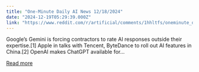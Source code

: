 ```yaml
---
title: "One-Minute Daily AI News 12/18/2024"
date: "2024-12-19T05:29:39.000Z"
link: "https://www.reddit.com/r/artificial/comments/1hhltfs/oneminute_daily_ai_news_12182024/"
---
```


Google’s Gemini is forcing contractors to rate AI responses outside their expertise.[1]
 Apple in talks with Tencent, ByteDance to roll out AI features in China.[2]
 OpenAI makes ChatGPT available for...

[Read more](https://www.reddit.com/r/artificial/comments/1hhltfs/oneminute_daily_ai_news_12182024/)

